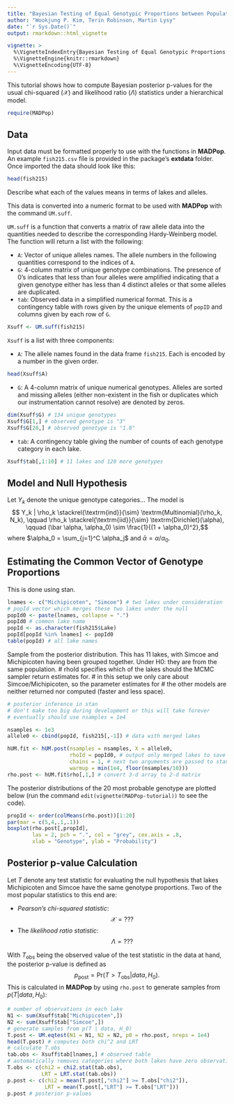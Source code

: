 ```yaml
---
title: "Bayesian Testing of Equal Genotypic Proportions between Populations"
author: "Wookjung P. Kim, Terin Robinson, Martin Lysy"
date: "`r Sys.Date()`"
output: rmarkdown::html_vignette

vignette: >
  %\VignetteIndexEntry{Bayesian Testing of Equal Genotypic Proportions between Populations}
  %\VignetteEngine{knitr::rmarkdown}
  %\VignetteEncoding{UTF-8}
---
```


This tutorial shows how to compute Bayesian posterior p-values for the usual chi-squared ($\mathcal X$) and likelihood ratio ($\Lambda$) statistics under a hierarchical model.
```r
require(MADPop)
```

## Data

Input data must be formatted properly to use with the functions in **MADPop**.  An example `fish215.csv` file is provided in the package's **extdata** folder.  Once imported the data should look like this:
```r
head(fish215)
```
Describe what each of the values means in terms of lakes and alleles.

This data is converted into a numeric format to be used with **MADPop** with the command `UM.suff`.

`UM.suff` is a function that converts a matrix of raw allele data into the quantities needed to describe the corresponding Hardy-Weinberg model.
The function will return a list with the following:

* `A`: Vector of unique alleles names. The allele numbers in the following quantities correspond to the indices of `A`.
* `G`: 4-column matrix of unique genotype combinations. The presence of 0's indicates that less than four alleles were amplified indicating that a given genotype either has less than 4 distinct alleles or that some alleles are duplicated.
* `tab`: Observed data in a simplified numerical format. This is a contingency table with rows given by the unique elements of `popID` and columns given by each row of `G`.

```r
Xsuff <- UM.suff(fish215)
```

`Xsuff` is a list with three components:

* `A`: The allele names found in the data frame `fish215`.  Each is encoded by a number in the given order.
```r
head(Xsuff$A)
```
* `G`: A 4-column matrix of unique numerical genotypes.  Alleles are sorted and missing alleles (either non-existent in the fish or duplicates which our instrumentation cannot resolve) are denoted by zeros.
```r
dim(Xsuff$G) # 134 unique genotypes
Xsuff$G[1,] # observed genotype is "3"
Xsuff$G[20,] # observed genotype is "1.8"
```
* `tab`: A contingency table giving the number of counts of each genotype category in each lake.
```r
Xsuff$tab[,1:10] # 11 lakes and 120 more genotypes
```

## Model and Null Hypothesis

Let $Y_k$ denote the unique genotype categories...
The model is
$$ Y_k | \rho_k \stackrel{\textrm{ind}}{\sim} \textrm{Multinomial}(\rho_k, N_k), \qquad \rho_k \stackrel{\textrm{iid}}{\sim} \textrm{Dirichlet}(\alpha), \qquad (\bar \alpha, \alpha_0) \sim \frac{1}{(1 + \alpha_0)^2},$$
where $\alpha_0 = \sum_{j=1}^C \alpha_j$ and $\bar \alpha = \alpha/\alpha_0$.

## Estimating the Common Vector of Genotype Proportions

This is done using stan.
```r
lnames <- c("Michipicoten", "Simcoe") # two lakes under consideration
# popId vector which merges these two lakes under the null
popId0 <- paste(lnames, collapse = ".")
popId0 # common lake name
popId <- as.character(fish215$Lake)
popId[popId %in% lnames] <- popId0
table(popId) # all lake names
```

Sample from the posterior distribution. This has 11 lakes, with Simcoe and Michipicoten having been grouped together.
Under H0: they are from the same population.
# rhoId specifies which of the lakes should the MCMC sampler return estimates for.
# in this setup we only care about Simcoe/Michipicoten, so the parameter estimates for
# the other models are neither returned nor computed (faster and less space).

```r
# posterior inference in stan
# don't make too big during development or this will take forever
# eventually should use nsamples = 1e4

nsamples <- 1e3
allele0 <- cbind(popId, fish215[,-1]) # data with merged lakes

hUM.fit <- hUM.post(nsamples = nsamples, X = allele0,
                    rhoId = popId0, # output only merged lakes to save space
                    chains = 1, # next two arguments are passed to stan
                    warmup = min(1e4, floor(nsamples/10)))
rho.post <- hUM.fit$rho[,1,] # convert 3-d array to 2-d matrix
```
The posterior distributions of the 20 most probable genotype are plotted below (run the command `edit(vignette(MADPop-tutorial))` to see the code).
```r
propId <- order(colMeans(rho.post))[1:20]
par(mar = c(5,4,.1,.1))
boxplot(rho.post[,propId],
        las = 2, pch = ".", col = "grey", cex.axis = .8,
        xlab = "Genotype", ylab = "Probability")
```

## Posterior p-value Calculation

Let $T$ denote any test statistic for evaluating the null hypothesis that lakes Michipicoten and Simcoe have the same genotype proportions.  Two of the most popular statistics to this end are:

* *Pearson's chi-squared statistic*:
$$ \mathcal X = ??? $$
* The *likelihood ratio statistic*:
$$ \Lambda = ??? $$

With $T_{\textrm{obs}}$ being the observed value of the test statistic in the data at hand, the posterior p-value is defined as
$$
p_{\textrm{post}} = \textrm{Pr}(T > T_{\textrm{obs}} | data, H_0).
$$
This is calculated in **MADPop** by using `rho.post` to generate samples from $p(T | data, H_0)$:
```r
# number of observations in each lake
N1 <- sum(Xsuff$tab["Michipicoten",])
N2 <- sum(Xsuff$tab["Simcoe",])
# generate samples from p(T | data, H_0)
T.post <- UM.eqtest(N1 = N1, N2 = N2, p0 = rho.post, nreps = 1e4)
head(T.post) # computes both chi^2 and LRT
# calculate T.obs
tab.obs <- Xsuff$tab[lnames,] # observed table
# automatically removes categories where both lakes have zero observations
T.obs <- c(chi2 = chi2.stat(tab.obs),
           LRT = LRT.stat(tab.obs))
p.post <- c(chi2 = mean(T.post[,"chi2"] >= T.obs["chi2"]),
            LRT = mean(T.post[,"LRT"] >= T.obs["LRT"]))
p.post # posterior p-values
```
